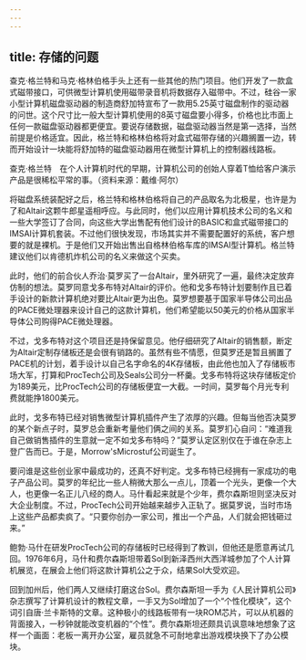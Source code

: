 ```yaml
---
---
---
```

title: 存储的问题
---




查克·格兰特和马克·格林伯格手头上还有一些其他的热门项目。他们开发了一款盒式磁带接口，可供微型计算机使用磁带录音机将数据存入磁带中。不过，硅谷一家小型计算机磁盘驱动器的制造商舒加特宣布了一款用5.25英寸磁盘制作的驱动器的问世。这个尺寸比一般大型计算机使用的8英寸磁盘要小得多，价格也比市面上任何一款磁盘驱动器都更便宜。要说存储数据，磁盘驱动器当然是第一选择，当然前提是价格适宜。因此，格兰特和格林伯格将对盒式磁带存储的兴趣搁置一边，转而开始设计一块能将舒加特的磁盘驱动器用在微型计算机上的控制器线路板。



查克·格兰特　在个人计算机时代的早期，计算机公司的创始人穿着T恤给客户演示产品是很稀松平常的事。（资料来源：戴维·阿尔）

将磁盘系统装配好之后，格兰特和格林伯格将自己的产品取名为北极星，也许是为了和Altair这颗牛郎星遥相呼应。与此同时，他们以应用计算机技术公司的名义和一些大学签订了合同，向这些大学出售配有他们设计的BASIC和盒式磁带接口的IMSAI计算机套装。不过他们很快发现，市场其实并不需要配置好的系统，客户想要的就是裸机。于是他们又开始出售出自格林伯格车库的IMSAI型计算机。格兰特建议他们以肯德机炸机公司的名义来做这个买卖。

此时，他们的前合伙人乔治·莫罗买了一台Altair，里外研究了一遍，最终决定放弃仿制的想法。莫罗同意戈多布特对Altair的评价。他和戈多布特计划要制作且已着手设计的新款计算机绝对要比Altair更为出色。莫罗想要基于国家半导体公司出品的PACE微处理器来设计自己的这款计算机，他们希望能以50美元的价格从国家半导体公司购得PACE微处理器。

不过，戈多布特对这个项目还是持保留意见。他仔细研究了Altair的销售额，断定为Altair定制存储板还是会很有销路的。虽然有些不情愿，但莫罗还是暂且搁置了PACE机的计划，着手设计以自己名字命名的4K存储板，由此他也加入了存储板市场大军，打算和ProcTech公司及Seals公司分一杯羹。戈多布特将这块存储板定价为189美元，比ProcTech公司的存储板便宜一大截。一时间，莫罗每个月光专利费就能挣1800美元。

此时，戈多布特已经对销售微型计算机插件产生了浓厚的兴趣。但每当他否决莫罗的某个新点子时，莫罗总会重新考量他们俩之间的关系。莫罗扪心自问：“难道我自己做销售插件的生意就一定不如戈多布特吗？”莫罗认定区别仅在于谁在杂志上登广告而已。于是，Morrow'sMicrostuf公司诞生了。

要问谁是这些创业家中最成功的，还真不好判定。戈多布特已经拥有一家成功的电子产品公司。莫罗的年纪比一些人稍微大那么一点儿，顶着一个光头，更像一个大人，也更像一名正儿八经的商人。马什看起来就是个少年，费尔森斯坦则坚决反对大企业制度。不过，ProcTech公司开始越来越步入正轨了。据莫罗说，当时市场上这些产品都卖疯了。“只要你创办一家公司，推出一个产品，人们就会把钱砸过来。”

鲍勃·马什在研发ProcTech公司的存储板时已经得到了教训，但他还是愿意再试几回。1976年6月，马什和费尔森斯坦带着Sol到新泽西州大西洋城参加了个人计算机展览，在展会上他们将这款计算机公之于众，结果Sol大受欢迎。

回到加州后，他们两人又继续打磨这台Sol。费尔森斯坦一手为《人民计算机公司》杂志撰写了计算机设计的教程文章，一手又为Sol增加了一个“个性化模块”，这个词引自唐·兰卡斯特的文章。这种极小的线路板带有一块ROM芯片，可以从机器的背面接入，一秒钟就能改变机器的“个性”。费尔森斯坦还颇具讥讽意味地想象了这样一个画面：老板一离开办公室，雇员就急不可耐地拿出游戏模块换下了办公模块。
